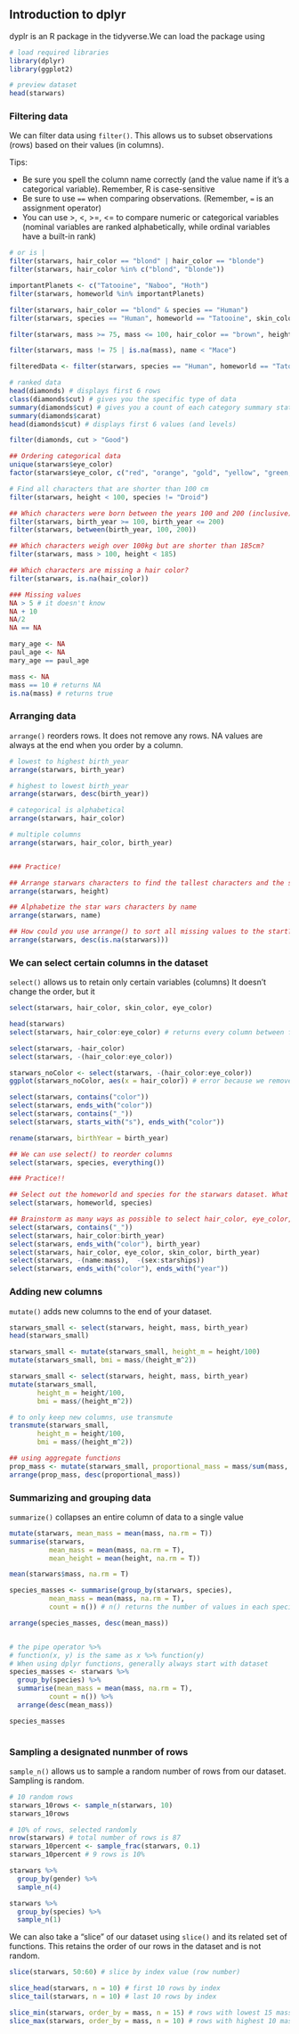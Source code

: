 ## Introduction to dplyr

dyplr is an R package in the tidyverse.We can load the package using

```r

# load required libraries
library(dplyr)
library(ggplot2)

# preview dataset
head(starwars)

```

### Filtering data
We can filter data using `filter()`. This allows us to subset observations (rows) based on their values (in columns).

Tips:

* Be sure you spell the column name correctly (and the value name if it's a categorical variable). Remember, R is case-sensitive
* Be sure to use `==` when comparing observations. (Remember, `=` is an assignment operator)
* You can use >, <, >=, <= to compare numeric or categorical variables (nominal variables are ranked alphabetically, while ordinal variables have a built-in rank)

```r
# or is |
filter(starwars, hair_color == "blond" | hair_color == "blonde")
filter(starwars, hair_color %in% c("blond", "blonde"))

importantPlanets <- c("Tatooine", "Naboo", "Hoth")
filter(starwars, homeworld %in% importantPlanets)

filter(starwars, hair_color == "blond" & species == "Human")
filter(starwars, species == "Human", homeworld == "Tatooine", skin_color == "fair")

filter(starwars, mass >= 75, mass <= 100, hair_color == "brown", height > 170)

filter(starwars, mass != 75 | is.na(mass), name < "Mace")

filteredData <- filter(starwars, species == "Human", homeworld == "Tatooine", skin_color == "fair")

# ranked data
head(diamonds) # displays first 6 rows
class(diamonds$cut) # gives you the specific type of data
summary(diamonds$cut) # gives you a count of each category summary statistic if numeric
summary(diamonds$carat)
head(diamonds$cut) # displays first 6 values (and levels)

filter(diamonds, cut > "Good")

## Ordering categorical data
unique(starwars$eye_color)
factor(starwars$eye_color, c("red", "orange", "gold", "yellow", "green, yellow", "blue", "black"), ordered = T)

# Find all characters that are shorter than 100 cm
filter(starwars, height < 100, species != "Droid")

## Which characters were born between the years 100 and 200 (inclusive)
filter(starwars, birth_year >= 100, birth_year <= 200)
filter(starwars, between(birth_year, 100, 200))

## Which characters weigh over 100kg but are shorter than 185cm?
filter(starwars, mass > 100, height < 185)

## Which characters are missing a hair color?
filter(starwars, is.na(hair_color))

### Missing values
NA > 5 # it doesn't know
NA + 10
NA/2
NA == NA

mary_age <- NA
paul_age <- NA
mary_age == paul_age

mass <- NA
mass == 10 # returns NA
is.na(mass) # returns true

```

### Arranging data
`arrange()` reorders rows. It does not remove any rows.
NA values are always at the end when you order by a column.

```r

# lowest to highest birth_year
arrange(starwars, birth_year)

# highest to lowest birth_year
arrange(starwars, desc(birth_year))

# categorical is alphabetical
arrange(starwars, hair_color)

# multiple columns
arrange(starwars, hair_color, birth_year)


### Practice!

## Arrange starwars characters to find the tallest characters and the shortest characters
arrange(starwars, height)

## Alphabetize the star wars characters by name
arrange(starwars, name)

## How could you use arrange() to sort all missing values to the start?
arrange(starwars, desc(is.na(starwars)))

```

### We can select certain columns in the dataset

`select()` allows us to retain only certain variables (columns)
It doesn't change the order, but it

```r

select(starwars, hair_color, skin_color, eye_color)

head(starwars)
select(starwars, hair_color:eye_color) # returns every column between first:last

select(starwars, -hair_color)
select(starwars, -(hair_color:eye_color))

starwars_noColor <- select(starwars, -(hair_color:eye_color))
ggplot(starwars_noColor, aes(x = hair_color)) # error because we removed it

select(starwars, contains("color"))
select(starwars, ends_with("color"))
select(starwars, contains("_"))
select(starwars, starts_with("s"), ends_with("color"))

rename(starwars, birthYear = birth_year)

## We can use select() to reorder columns
select(starwars, species, everything())

### Practice!!

## Select out the homeworld and species for the starwars dataset. What question might this subset of variables help answer?
select(starwars, homeworld, species)

## Brainstorm as many ways as possible to select hair_color, eye_color, skin_color, and birth_year
select(starwars, contains("_"))
select(starwars, hair_color:birth_year)
select(starwars, ends_with("color"), birth_year)
select(starwars, hair_color, eye_color, skin_color, birth_year)
select(starwars, -(name:mass),  -(sex:starships))
select(starwars, ends_with("color"), ends_with("year"))

```

### Adding new columns
`mutate()` adds new columns to the end of your dataset.

```r

starwars_small <- select(starwars, height, mass, birth_year)
head(starwars_small)

starwars_small <- mutate(starwars_small, height_m = height/100)
mutate(starwars_small, bmi = mass/(height_m^2))

starwars_small <- select(starwars, height, mass, birth_year)
mutate(starwars_small, 
       height_m = height/100,
       bmi = mass/(height_m^2))

# to only keep new columns, use transmute
transmute(starwars_small, 
       height_m = height/100,
       bmi = mass/(height_m^2))

## using aggregate functions
prop_mass <- mutate(starwars_small, proportional_mass = mass/sum(mass, na.rm = T))
arrange(prop_mass, desc(proportional_mass))

```

### Summarizing and grouping data

`summarize()` collapses an entire column of data to a single value

```r

mutate(starwars, mean_mass = mean(mass, na.rm = T))
summarise(starwars, 
          mean_mass = mean(mass, na.rm = T),
          mean_height = mean(height, na.rm = T))

mean(starwars$mass, na.rm = T)

species_masses <- summarise(group_by(starwars, species),
          mean_mass = mean(mass, na.rm = T),
          count = n()) # n() returns the number of values in each species

arrange(species_masses, desc(mean_mass))


# the pipe operator %>%
# function(x, y) is the same as x %>% function(y)
# When using dplyr functions, generally always start with dataset
species_masses <- starwars %>%
  group_by(species) %>%
  summarise(mean_mass = mean(mass, na.rm = T),
          count = n()) %>%
  arrange(desc(mean_mass))

species_masses



```

### Sampling a designated nunmber of rows
`sample_n()` allows us to sample a random number of rows from our dataset. Sampling is random.

```r

# 10 random rows
starwars_10rows <- sample_n(starwars, 10)
starwars_10rows

# 10% of rows, selected randomly
nrow(starwars) # total number of rows is 87
starwars_10percent <- sample_frac(starwars, 0.1)
starwars_10percent # 9 rows is 10%

starwars %>%
  group_by(gender) %>%
  sample_n(4)

starwars %>%
  group_by(species) %>%
  sample_n(1)

```

We can also take a "slice" of our dataset using `slice()` and its related set of functions. This retains the order of our rows in the dataset and is not random.

```r

slice(starwars, 50:60) # slice by index value (row number)

slice_head(starwars, n = 10) # first 10 rows by index
slice_tail(starwars, n = 10) # last 10 rows by index

slice_min(starwars, order_by = mass, n = 15) # rows with lowest 15 mass
slice_max(starwars, order_by = mass, n = 10) # rows with highest 10 mass

```